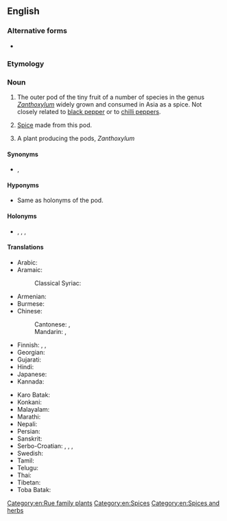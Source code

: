 ==English==
{{Wikipedia}}
{{commonscat}}

===Alternative forms===
* {{l|en|Szechuan pepper}}

===Etymology===
{{rfe|en}}

===Noun===
{{en-noun|-|s}}

# {{lb|en|countable|uncountable}} The outer pod of the tiny fruit of a number of species in the genus ''[[Zanthoxylum]]'' widely grown and consumed in Asia as a spice. Not closely related to [[black pepper]] or to [[chilli pepper]]s.
# {{lb|en|uncountable}} [[spice|Spice]] made from this pod.
# {{lb|en|countable}} A plant producing the pods, ''Zanthoxylum''

====Synonyms====
* {{sense|pod and spice}} {{vern|fagara pepper}}<!-- or just fagara ?-->, {{vern|flower pepper}}

====Hyponyms====
* {{sense|plant}} Same as holonyms of the pod.

====Holonyms====
* {{sense|pod}} {{taxlink|Zanthoxylum piperitum|species|noshow=1}}, {{taxlink|Zanthoxylum sancho|species|noshow=1}}, {{taxlink|Zanthoxylum schinifolium|species|noshow=1}}, {{taxlink|Zanthoxylum simulans|species|noshow=1}}

====Translations====
{{trans-top|pod of Zanthoxylum}}
* Arabic: {{t|ar|فَاغِرَة|f}}
* Aramaic:
*: Classical Syriac: {{t|syc|ܦܥܪܐ|m|tr=‎pāʿrā}}
* Armenian: {{t-needed|hy}}
* Burmese: {{t-needed|my}}
* Chinese:
*: Cantonese: {{t|yue|花椒|tr=faa1 ziu1|sc=Hani}} {{qualifier|Sichuan pepper}}, {{t|yue|山椒|tr=saan1 ziu1|sc=Hani}} {{qualifier|Japanese sanshō}}
*: Mandarin: {{t+|cmn|花椒|tr=huājiāo|sc=Hani}}, {{qualifier|less common}} {{t+|cmn|山椒|tr=shānjiāo|sc=Hani}}
* Finnish: {{t|fi|sichuaninpippuri}}, {{t|fi|anispippuri}}, {{t|fi|kiinanpippuri}}
* Georgian: {{t-needed|ka}}
* Gujarati: {{t|gu|ચીરફળ}}
* Hindi: {{t|hi|तेजफल}}
* Japanese: {{t+|ja|山椒|tr=sanshō}}
* Kannada: {{t-needed|kn}}
{{trans-mid}}
* Karo Batak: {{t|btx|tuba}}
* Konkani: {{t|kok|तिरफळ}}
* Malayalam: {{t-needed|ml}}
* Marathi: {{t|mr|चिरफळ}}
* Nepali: {{t|ne|टिमुर}}
* Persian: {{t|fa|فاخِره‎|tr=fâxere}}
* Sanskrit: {{t-needed|sa}}
* Serbo-Croatian: {{t|sh|sečuanski papar|m}}, {{t|sh|sečuanski biber|m}}, {{t|sh|japanski papar|m}}, {{t|sh|japanski biber|m}}
* Swedish: {{t+|sv|sichuanpeppar|c}}
* Tamil: {{t-needed|ta}}
* Telugu: {{t-needed|te}}
* Thai: {{t-needed|th}}
* Tibetan: {{t|bo|གཡེར་མ}}
* Toba Batak: {{t|bbc|andaliman}}
{{trans-bottom}}

[[Category:en:Rue family plants]]
[[Category:en:Spices]]
[[Category:en:Spices and herbs]]